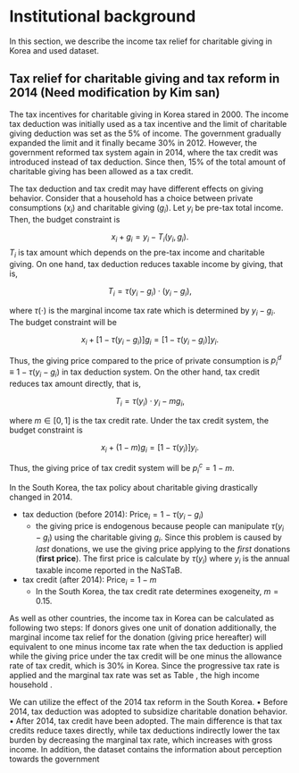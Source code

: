 # Institutional background
In this section, we describe the income tax relief for charitable giving in Korea and used dataset.

## Tax relief for charitable giving and tax reform in 2014 (Need modification by Kim san)

The tax incentives for charitable giving in Korea stared in 2000. The income tax deduction was initially used as a tax incentive and the limit of charitable giving deduction was set as the 5\% of income. The government gradually expanded the limit and it finally became 30\% in 2012. However, the government reformed tax system again in 2014, where the tax credit was introduced instead of tax deduction. Since then, 15\% of the total amount of charitable giving has been allowed as a tax credit.

The tax deduction and tax credit may have different effects on giving behavior.
Consider that a household has a choice between private consumptions ($x_i$) and charitable giving ($g_i$). Let $y_i$ be pre-tax total income.
Then, the budget constraint is 

$$
    x_i + g_i = y_i - T_i(y_i, g_i).
$$
$T_i$ is tax amount which depends on the pre-tax income and charitable giving.
On one hand, tax deduction reduces taxable income by giving, that is,

$$
    T_i = \tau(y_i - g_i) \cdot (y_i - g_i),
$$

where $\tau(\cdot)$ is the marginal income tax rate which is determined by $y_i - g_i$. The budget constraint will be 

$$
    x_i + [1 - \tau(y_i - g_i)]g_i = [1 - \tau(y_i - g_i)] y_i.
$$

Thus, the giving price compared to the price of private consumption is $p_i^{d} \equiv 1 - \tau(y_i - g_i)$ in tax deduction system.
On the other hand, tax credit reduces tax amount directly, that is,

$$
    T_i = \tau(y_i)\cdot y_i - m g_i,
$$

where $m \in [0, 1]$ is the tax credit rate. Under the tax credit system, the budget constraint is 

$$
    x_i + (1 - m) g_i = [1 - \tau(y_i)] y_i.
$$

Thus, the giving price of tax credit system will be $p_i^c = 1 - m$.

In the South Korea, the tax policy about charitable giving drastically changed in 2014.

- tax deduction (before 2014): $\text{Price}_i = 1 - \tau(y_i - g_i)$
    - the giving price is endogenous because people can manipulate $\tau(y_i - g_i)$ using the charitable giving $g_i$. Since this problem is caused by *last* donations, we use the giving price applying to the *first* donations (**first price**). The first price is calculate by $\tau(y_i)$ where $y_i$ is the annual taxable income reported in the NaSTaB.
- tax credit (after 2014): $\text{Price}_i = 1 - m$
    - In the South Korea, the tax credit rate determines exogeneity, $m = 0.15$.



As well as other countries, the income tax in Korea can be calculated as following two steps:
\begin{align}
&\text{[Taxable income] = [Total income] – [Amount of tax deduction]}\\
&\text{[Finalized tax amount] = ([Taxable income] × [Tax rate]) – [Amount of tax credit]}
\end{align}
If donors gives one unit of donation additionally, the marginal income tax relief for the donation (giving price hereafter) will equivalent to one minus income tax rate when the tax deduction is applied while the giving price under the tax credit will be one minus the allowance rate of tax credit, which is 30\% in Korea. Since the progressive tax rate is applied and the marginal tax rate was set as Table \ref{tax_rate}, the high income household .


We can utilize the effect of the 2014 tax reform in the South Korea.
• Before 2014, tax deduction was adopted to subsidize charitable donation behavior.
• After 2014, tax credit have been adopted.
The main difference is that tax credits reduce taxes directly, while tax deductions indirectly lower the
tax burden by decreasing the marginal tax rate, which increases with gross income.
In addition, the dataset contains the information about perception towards the government